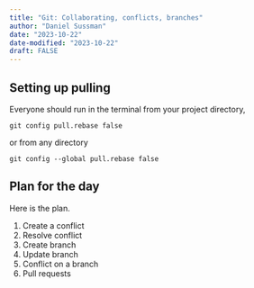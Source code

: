 ```yaml
---
title: "Git: Collaborating, conflicts, branches"
author: "Daniel Sussman"
date: "2023-10-22"
date-modified: "2023-10-22"
draft: FALSE
---
```


## Setting up pulling

Everyone should run in the terminal from your project directory,

```
git config pull.rebase false
```

or from any directory

```
git config --global pull.rebase false
```


## Plan for the day

Here is the plan.

1. Create a conflict
2. Resolve conflict
3. Create branch
4. Update branch
5. Conflict on a branch
6. Pull requests